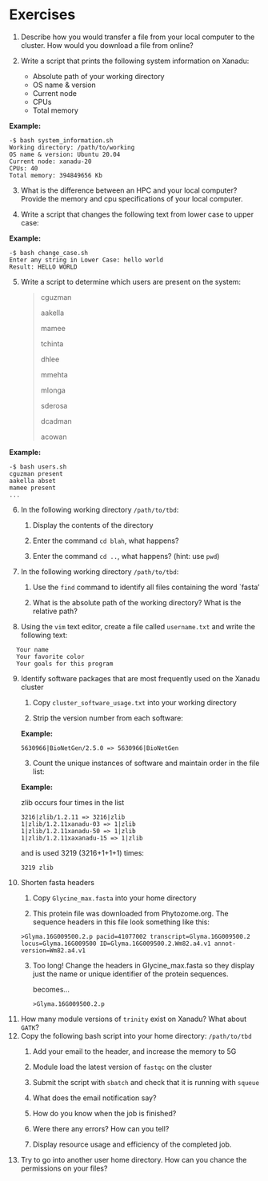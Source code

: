 # Exercises

1.  Describe how you would transfer a file from your local computer to the cluster. How would you download a file from online?

2.  Write a script that prints the following system information on Xanadu:

    -   Absolute path of your working directory
    -   OS name & version
    -   Current node
    -   CPUs
    -   Total memory

**Example:**

    -$ bash system_information.sh
    Working directory: /path/to/working
    OS name & version: Ubuntu 20.04
    Current node: xanadu-20
    CPUs: 40
    Total memory: 394849656 Kb

3.  What is the difference between an HPC and your local computer? Provide the memory and cpu specifications of your local computer.

4.  Write a script that changes the following text from lower case to upper case:

**Example:**

    -$ bash change_case.sh
    Enter any string in Lower Case: hello world
    Result: HELLO WORLD

5.  Write a script to determine which users are present on the system:

    > cguzman
    >
    > aakella
    >
    > mamee
    >
    > tchinta
    >
    > dhlee
    >
    > mmehta
    >
    > mlonga
    >
    > sderosa
    >
    > dcadman
    >
    > acowan

**Example:**

    -$ bash users.sh
    cguzman present
    aakella abset
    mamee present
    ...

6.  In the following working directory `/path/to/tbd`:
    1.  Display the contents of the directory

    2.  Enter the command `cd blah`, what happens?

    3.  Enter the command `cd ..`, what happens? (hint: use `pwd`)
7.  In the following working directory `/path/to/tbd`:
    1.  Use the `find` command to identify all files containing the word \`fasta'

    2.  What is the absolute path of the working directory? What is the relative path?
8.  Using the `vim` text editor, create a file called `username.txt` and write the following text:

<!-- -->

      Your name
      Your favorite color
      Your goals for this program

9.  Identify software packages that are most frequently used on the Xanadu cluster

    1.  Copy `cluster_software_usage.txt` into your working directory

    2.  Strip the version number from each software:

    **Example:**

        5630966|BioNetGen/2.5.0 => 5630966|BioNetGen

    3.  Count the unique instances of software and maintain order in the file list:

    **Example:**

    zlib occurs four times in the list

        3216|zlib/1.2.11 => 3216|zlib
        1|zlib/1.2.11xanadu-03 => 1|zlib
        1|zlib/1.2.11xanadu-50 => 1|zlib
        1|zlib/1.2.11xaxanadu-15 => 1|zlib

    and is used 3219 (3216+1+1+1) times:

        3219 zlib

10. Shorten fasta headers

    1.  Copy `Glycine_max.fasta` into your home directory

    2.  This protein file was downloaded from Phytozome.org. The sequence headers in this file look something like this:

    <!-- -->

        >Glyma.16G009500.2.p pacid=41077002 transcript=Glyma.16G009500.2 locus=Glyma.16G009500 ID=Glyma.16G009500.2.Wm82.a4.v1 annot-version=Wm82.a4.v1

    3.  Too long! Change the headers in Glycine_max.fasta so they display just the name or unique identifier of the protein sequences.

        becomes...

            >Glyma.16G009500.2.p

<!-- -->

11. How many module versions of `trinity` exist on Xanadu? What about `GATK`?
12. Copy the following bash script into your home directory: `/path/to/tbd`
    1.  Add your email to the header, and increase the memory to 5G

    2.  Module load the latest version of `fastqc` on the cluster

    3.  Submit the script with `sbatch` and check that it is running with `squeue`

    4.  What does the email notification say?

    5.  How do you know when the job is finished?

    6.  Were there any errors? How can you tell?

    7.  Display resource usage and efficiency of the completed job.
13. Try to go into another user home directory. How can you chance the permissions on your files?
